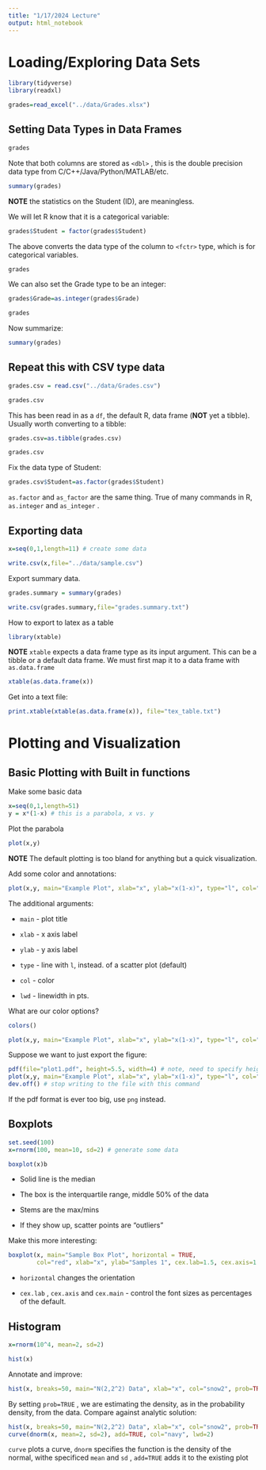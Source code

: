 ```yaml
---
title: "1/17/2024 Lecture"
output: html_notebook
---
```


# Loading/Exploring Data Sets

```r
library(tidyverse)
library(readxl)
```

```r
grades=read_excel("../data/Grades.xlsx")
```

## Setting Data Types in Data Frames

```r
grades
```

Note that both columns are stored as `<dbl>` , this is the double precision data type from C/C++/Java/Python/MATLAB/etc.

```r
summary(grades)
```

**NOTE** the statistics on the Student (ID), are meaningless.

We will let R know that it is a categorical variable:

```r
grades$Student = factor(grades$Student)
```

The above converts the data type of the column to `<fctr>` type, which is for categorical variables.

```r
grades
```

We can also set the Grade type to be an integer:

```r
grades$Grade=as.integer(grades$Grade)
```

```r
grades
```

Now summarize:

```r
summary(grades)
```

## Repeat this with CSV type data

```r
grades.csv = read.csv("../data/Grades.csv")
```

```r
grades.csv
```

This has been read in as a `df`, the default R, data frame (**NOT** yet a tibble). Usually worth converting to a tibble:

```r
grades.csv=as.tibble(grades.csv)
```

```r
grades.csv
```

Fix the data type of Student:

```r
grades.csv$Student=as.factor(grades$Student)
```

`as.factor` and `as_factor` are the same thing. True of many commands in R, `as.integer` and `as_integer` .

## Exporting data

```r
x=seq(0,1,length=11) # create some data
```

```r
write.csv(x,file="../data/sample.csv")
```

Export summary data.

```r
grades.summary = summary(grades)
```

```r
write.csv(grades.summary,file="grades.summary.txt")
```

How to export to latex as a table

```r
library(xtable)
```

**NOTE** `xtable` expects a data frame type as its input argument. This can be a tibble or a default data frame. We must first map it to a data frame with `as.data.frame`

```r
xtable(as.data.frame(x))
```

Get into a text file:

```r
print.xtable(xtable(as.data.frame(x)), file="tex_table.txt")
```

# Plotting and Visualization

## Basic Plotting with Built in functions

Make some basic data

```r
x=seq(0,1,length=51)
y = x*(1-x) # this is a parabola, x vs. y
```

Plot the parabola

```r
plot(x,y)
```

**NOTE** The default plotting is too bland for anything but a quick visualization.

Add some color and annotations:

```r
plot(x,y, main="Example Plot", xlab="x", ylab="x(1-x)", type="l", col="blue", lwd=2)
```

The additional arguments:

-   `main` - plot title

-   `xlab` - x axis label

-   `ylab` - y axis label

-   `type` - line with `l`, instead. of a scatter plot (default)

-   `col` - color

-   `lwd`  - linewidth in pts.

What are our color options?

```r
colors()
```

```r
plot(x,y, main="Example Plot", xlab="x", ylab="x(1-x)", type="l", col="mediumorchid1", lwd=2)
```

Suppose we want to just export the figure:

```r
pdf(file="plot1.pdf", height=5.5, width=4) # note, need to specify height/width (in inches)
plot(x,y, main="Example Plot", xlab="x", ylab="x(1-x)", type="l", col="mediumorchid1", lwd=2)
dev.off() # stop writing to the file with this command
```

If the pdf format is ever too big, use `png` instead.

## Boxplots

```r
set.seed(100)
x=rnorm(100, mean=10, sd=2) # generate some data
```

```r
boxplot(x)b
```

-   Solid line is the median

-   The box is the interquartile range, middle 50% of the data

-   Stems are the max/mins

-   If they show up, scatter points are "outliers"

Make this more interesting:

```r
boxplot(x, main="Sample Box Plot", horizontal = TRUE, 
        col="red", xlab="x", ylab="Samples 1", cex.lab=1.5, cex.axis=1.25, cex.main=2)
```

-   `horizontal` changes the orientation

-   `cex.lab` , `cex.axis` and `cex.main` - control the font sizes as percentages of the default.

## Histogram

```r
x=rnorm(10^4, mean=2, sd=2)
```

```r
hist(x)
```

Annotate and improve:

```r
hist(x, breaks=50, main="N(2,2^2) Data", xlab="x", col="snow2", prob=TRUE)
```

By setting `prob=TRUE` , we are estimating the density, as in the probability density, from the data. Compare against analytic solution:

```r
hist(x, breaks=50, main="N(2,2^2) Data", xlab="x", col="snow2", prob=TRUE)
curve(dnorm(x, mean=2, sd=2), add=TRUE, col="navy", lwd=2)
```

`curve` plots a curve, `dnorm` specifies the function is the density of the normal, withe specificed `mean` and `sd` , `add=TRUE` adds it to the existing plot
